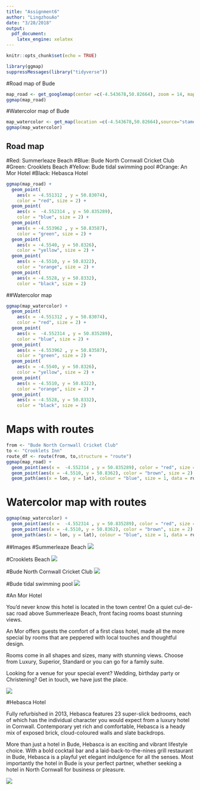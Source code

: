 ```yaml
---
title: "Assignment6"
author: "LingzhouAo"
date: "3/28/2018"
output: 
  pdf_document: 
    latex_engine: xelatex
---
```


```r
knitr::opts_chunk$set(echo = TRUE)
```


```r
library(ggmap)
suppressMessages(library("tidyverse"))
```

#Road map of Bude 
```r
map_road <- get_googlemap(center =c(-4.543678,50.82664), zoom = 14, maptype = "roadmap")
ggmap(map_road)
```

#Watercolor map of Bude 
```r
map_watercolor <- get_map(location =c(-4.543678,50.82664),source="stamen", zoom = 14, maptype = "watercolor")
ggmap(map_watercolor)
```

## Road map
#Red: Summerleaze Beach 
#Blue: Bude North Cornwall Cricket Club
#Green: Crooklets Beach
#Yellow: Bude tidal swimming pool
#Orange: An Mor Hotel
#Black: Hebasca Hotel
```r
ggmap(map_road) +
  geom_point(
    aes(x = -4.551312 , y = 50.83074),
    color = "red", size = 2) +
  geom_point(
    aes(x =  -4.552314 , y = 50.835289),
    color = "blue", size = 2) +
  geom_point(
    aes(x = -4.553962 , y = 50.83587),
    color = "green", size = 2) +
  geom_point(
    aes(x = -4.5540, y = 50.8326),
    color = "yellow", size = 2) +
  geom_point(
    aes(x = -4.5510, y = 50.8322),
    color = "orange", size = 2) +
  geom_point(
    aes(x = -4.5528, y = 50.8332),
    color = "black", size = 2)
```

##Watercolor map
```r
ggmap(map_watercolor) +
  geom_point(
    aes(x = -4.551312 , y = 50.83074),
    color = "red", size = 2) +
  geom_point(
    aes(x =  -4.552314 , y = 50.835289),
    color = "blue", size = 2) +
  geom_point(
    aes(x = -4.553962 , y = 50.83587),
    color = "green", size = 2) +
  geom_point(
    aes(x = -4.5540, y = 50.8326),
    color = "yellow", size = 2) +
  geom_point(
    aes(x = -4.5510, y = 50.8322),
    color = "orange", size = 2) +
  geom_point(
    aes(x = -4.5528, y = 50.8332),
    color = "black", size = 2)
```

# Maps with routes
```r
from <- "Bude North Cornwall Cricket Club"
to <- "Crooklets Inn"
route_df <- route(from, to,structure = "route")
ggmap(map_road) + 
  geom_point(aes(x =  -4.552314 , y = 50.835289), color = "red", size = 2) +
  geom_point(aes(x = -4.5510, y = 50.8362), color = "brown", size = 2) +
  geom_path(aes(x = lon, y = lat), colour = "blue", size = 1, data = route_df, lineend = "round")
```

# Watercolor map with routes
```r
ggmap(map_watercolor) + 
  geom_point(aes(x =  -4.552314 , y = 50.835289), color = "red", size = 2) +
  geom_point(aes(x = -4.5510, y = 50.8362), color = "brown", size = 2) +
  geom_path(aes(x = lon, y = lat), colour = "blue", size = 1, data = route_df, lineend = "round")
```
##Images
#Summerleaze Beach
![](Summerleaze_Beach.jpg)

#Crooklets Beach
![](Crooklets Beach.jpg)

#Bude North Cornwall Cricket Club
![](Bude North Cornwall Cricket Club.jpg)

#Bude tidal swimming pool
![](Bude tidal swimming pool.jpg)

#An Mor Hotel

You’d never know this hotel is located in the town centre! On a quiet cul-de-sac road above Summerleaze Beach, front facing rooms boast stunning views.

An Mor offers guests the comfort of a first class hotel, made all the more special by rooms that are peppered with local touches and thoughtful design.

Rooms come in all shapes and sizes, many with stunning views. Choose from Luxury, Superior, Standard or you can go for a family suite.

Looking for a venue for your special event? Wedding, birthday party or Christening? Get in touch, we have just the place.

![](an-mor.jpg)

#Hebasca Hotel

Fully refurbished in 2013, Hebasca features 23 super-slick bedrooms, each of which has the individual character you would expect from a luxury hotel in Cornwall. Contemporary yet rich and comfortable, Hebasca is a heady mix of exposed brick, cloud-coloured walls and slate backdrops.

More than just a hotel in Bude, Hebasca is an exciting and vibrant lifestyle choice. With a bold cocktail bar and a laid-back-to-the-nines grill restaurant in Bude, Hebasca is a playful yet elegant indulgence for all the senses. Most importantly the hotel in Bude is your perfect partner, whether seeking a hotel in North Cornwall for business or pleasure.

![](hebasca.jpg)